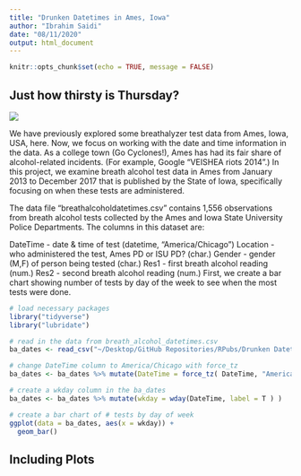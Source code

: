 ```yaml
---
title: "Drunken Datetimes in Ames, Iowa"
author: "Ibrahim Saidi"
date: "08/11/2020"
output: html_document
---
```


```r
knitr::opts_chunk$set(echo = TRUE, message = FALSE)
```

## Just how thirsty is Thursday?

![](/Users/ibrahim_saidi/Desktop/GitHub Repositories/RPubs/Drunken Datetimes in Ames, Iowa/images/beer_image.jpeg)

We have previously explored some breathalyzer test data from Ames, Iowa, USA, here. Now, we focus on working with the date and time information in the data. As a college town (Go Cyclones!), Ames has had its fair share of alcohol-related incidents. (For example, Google "VEISHEA riots 2014".) In this project, we examine breath alcohol test data in Ames from January 2013 to December 2017 that is published by the State of Iowa, specifically focusing on when these tests are administered.

The data file "breathalcoholdatetimes.csv" contains 1,556 observations from breath alcohol tests collected by the Ames and Iowa State University Police Departments. The columns in this dataset are:

DateTime - date & time of test (datetime, "America/Chicago")
Location - who administered the test, Ames PD or ISU PD? (char.)
Gender - gender (M,F) of person being tested (char.)
Res1 - first breath alcohol reading (num.)
Res2 - second breath alcohol reading (num.)
First, we create a bar chart showing number of tests by day of the week to see when the most tests were done.

```r
# load necessary packages 
library("tidyverse")
library("lubridate")

# read in the data from breath_alcohol_datetimes.csv
ba_dates <- read_csv("~/Desktop/GitHub Repositories/RPubs/Drunken Datetimes in Ames, Iowa/datasets/breath_alcohol_datetimes.csv")

# change DateTime column to America/Chicago with force_tz
ba_dates <- ba_dates %>% mutate(DateTime = force_tz( DateTime, "America/Chicago") )

# create a wkday column in the ba_dates 
ba_dates <- ba_dates %>% mutate(wkday = wday(DateTime, label = T ) )

# create a bar chart of # tests by day of week
ggplot(data = ba_dates, aes(x = wkday)) + 
  geom_bar()
```

## Including Plots


